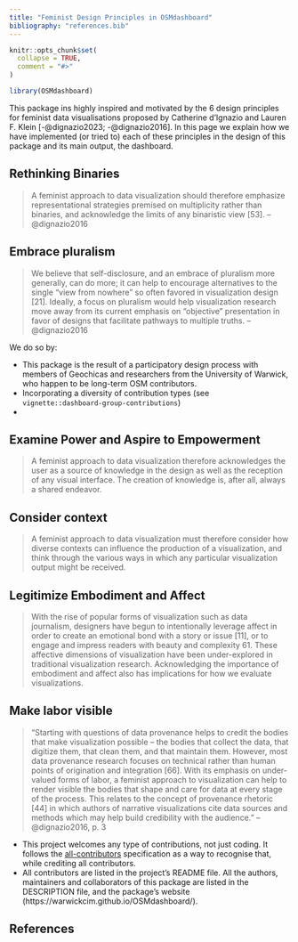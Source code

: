 ```yaml
---
title: "Feminist Design Principles in OSMdashboard"
bibliography: "references.bib"
---
```


```r
knitr::opts_chunk$set(
  collapse = TRUE,
  comment = "#>"
)
```

```r
library(OSMdashboard)
```

This package ins highly inspired and motivated by the 6 design principles for feminist data visualisations proposed by Catherine d'Ignazio and Lauren F. Klein [-@dignazio2023; -@dignazio2016]. In this page we explain how we have implemented (or tried to) each of these principles in the design of this package and its main output, the dashboard.

## Rethinking Binaries

> A feminist approach to data visualization should therefore emphasize representational strategies premised on multiplicity rather than binaries, and acknowledge the limits of any binaristic view [53]. -- @dignazio2016

## Embrace pluralism

> We believe that self-disclosure, and an embrace of pluralism more generally, can do more; it can help to encourage alternatives to the single “view from nowhere” so often favored in visualization design [21]. Ideally, a focus on pluralism would help visualization research move away from its current emphasis on “objective” presentation in favor of designs that facilitate pathways to multiple truths. -- @dignazio2016

We do so by:

- This package is the result of a participatory design process with members of Geochicas and researchers from the University of Warwick, who happen to be long-term OSM contributors.
- Incorporating a diversity of contribution types (see `vignette::dashboard-group-contributions`)
- 

## Examine Power and Aspire to Empowerment

> A feminist approach to data visualization therefore acknowledges the user as a source of knowledge in the design as well as the reception of any visual interface. The creation of knowledge is, after all, always a shared endeavor.

## Consider context

> A feminist approach to data visualization must therefore consider how diverse contexts can influence the production of a visualization, and think through the various ways in which any particular visualization output might be received.

## Legitimize Embodiment and Affect

> With the rise of popular forms of visualization such as data journalism, designers have begun to intentionally leverage affect in order to create an emotional bond with a story or issue [11], or to engage and impress readers with beauty and complexity 61. These affective dimensions of visualization have been under-explored in traditional visualization research. Acknowledging the importance of embodiment and affect also has implications for how we evaluate visualizations.

## Make labor visible

> “Starting with questions of data provenance helps to credit the bodies that make visualization possible – the bodies that collect the data, that digitize them, that clean them, and that maintain them. However, most data provenance research focuses on technical rather than human points of origination and integration [66]. With its emphasis on under-valued forms of labor, a feminist approach to visualization can help to render visible the bodies that shape and care for data at every stage of the process. This relates to the concept of provenance rhetoric [44] in which authors of narrative visualizations cite data sources and methods which may help build credibility with the audience.” -- @dignazio2016, p. 3

- This project welcomes any type of contributions, not just coding. It follows the [all-contributors](https://allcontributors.org) specification as a way to recognise that, while crediting all contributors.
- All contributors are listed in the project's README file. All the authors, maintainers and collaborators of this package are listed in the DESCRIPTION file, and the package's website (https://warwickcim.github.io/OSMdashboard/).

## References

